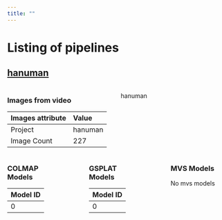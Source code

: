 ```yaml
---
title: ""
---
```


# Listing of pipelines

## [hanuman](hanuman.html)

:::: {.columns}
::: {.column width=50%}
### Images from video

| Images attribute   | Value   |
|:-------------------|:--------|
| Project            | hanuman |
| Image Count        | 227     |

:::
::: {.column width=50% .threejs-container}
hanuman
:::
::::

:::: {.columns}
::: {.column width=30%}
### COLMAP Models

| Model ID   |
|:-----------|
| 0          |

:::
::: {.column width=5%}
<p>&nbsp;</p>
:::
::: {.column width=30%}
### GSPLAT Models

| Model ID   |
|:-----------|
| 0          |

:::
::: {.column width=5%}
<p>&nbsp;</p>
:::
::: {.column width=30%}
### MVS Models

No mvs models

:::
::::


